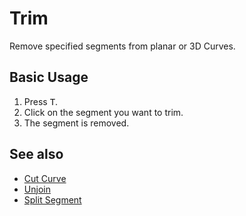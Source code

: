 
# Trim

<Reference shortcut="T" command="Trim" button="Toolbar"  buttonIcon='button-trim'/>

Remove specified segments from planar or 3D Curves.

## Basic Usage

1. Press <kbd>T</kbd>.
2. Click on the segment you want to trim.
3. The segment is removed.

<VideoPlayer fileName="trim"/>

## See also
- [Cut Curve](cut-curve)
- [Unjoin](unjoin)
- [Split Segment](split-segment)